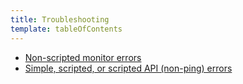 ```yaml
---
title: Troubleshooting
template: tableOfContents
---
```


* [Non-scripted monitor errors](/docs/synthetics/synthetic-monitoring/troubleshooting/non-scripted-monitor-errors)
* [Simple, scripted, or scripted API (non-ping) errors](/docs/synthetics/synthetic-monitoring/troubleshooting/simple-scripted-or-scripted-api-non-ping-errors)
